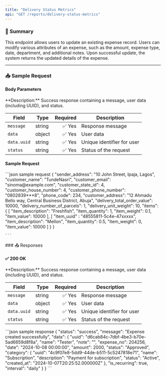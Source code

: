 ```yaml
---
title: "Delivery Status Metrics"
api: "GET /reports/delivery-status-metrics"
---
```


### 📝 Summary

This endpoint allows users to update an existing expense record. Users can modify various attributes of an expense, such as the amount, expense type, date, department, and additional notes. Upon successful update, the system returns the updated details of the expense.


---

### 📥 Sample Request
#### Body Parameters
<Expandable>
**Description:** Success response containing a message, user data (including UUID), and status.

| **Field**   | **Type** | **Required** | **Description**          |
|-------------|----------|-------------:|---------------------------|
| `message`   | string   | ✅ Yes       | Response message          |
| `data`      | object   | ✅ Yes       | User data                 |
| `data.uuid` | string   | ✅ Yes       | Unique identifier for user |
| `status`    | string   | ✅ Yes       | Status of the request     |
</Expandable>

#### Sample Request
<Expandable>
    ```json sample request
    {
        "sender_address": "10 John Street, Ipaja, Lagos",
        "customer_name": "TundeNasri",
        "customer_email": "sinoma@example.com",
        "customer_state_id": 4,
        "customer_house_number": 4,
        "customer_phone_number": "0802839***8",
        "phone_code": 234,
        "customer_address": "12 Ahmadu Bello way, Central Business District, Abuja",
        "delivery_total_order_value": 10000,
        "delivery_number_of_parcels": 1,
        "delivery_unit_weight": 10,
        "items": {
            [
                "item_description": "Freshfish",
                "item_quantity": 1,
                "item_weight": 0.1,
                "item_value": 10000
            ],
            [
                "item_uuid" : "48555811-5c4e-47xxxxx",
                "item_description": "Mellon",
                "item_quantity": 0.5,
                "item_weight": 0,
                "item_value": 10000
            ]
        }
    }
    
    ```
</Expandable>
### 📤 Responses

#### ✅ 200 OK

<Expandable>
**Description:** Success response containing a message, user data (including UUID), and status.

| **Field**   | **Type** | **Required** | **Description**          |
|-------------|----------|-------------:|---------------------------|
| `message`   | string   | ✅ Yes       | Response message          |
| `data`      | object   | ✅ Yes       | User data                 |
| `data.uuid` | string   | ✅ Yes       | Unique identifier for user |
| `status`    | string   | ✅ Yes       | Status of the request     |
</Expandable>

<ResponseExample>
    ```json sample response
    {
        "status": "success",
        "message": "Expense created successfully",
        "data": {
            "uuid": "d6cab84c-7dbf-4be3-b70e-5ad6659d8f8a",
            "name": "Tester",
            "note": "",
            "expense_no": 204256,
            "date": "2024-10-08 00:00:00",
            "amount": 2000,
            "status": "Approved",
            "category": {
                "uuid": "4c9f07e8-5dd9-44de-b511-5c5247818e71",
                "name": "Subscription",
                "description": "Payment for subscription",
                "status": "Active",
                "created_at": "2024-10-07T20:25:52.000000Z"
            },
            "is_recurring": true,
            "interval": "daily"
        }
    }
    ```
</ResponseExample>
